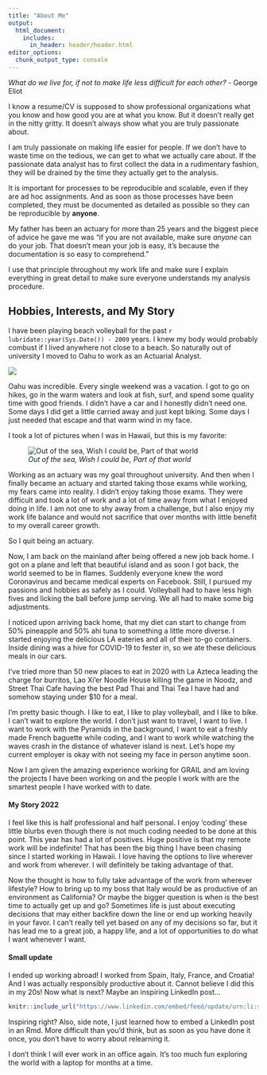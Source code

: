 ```yaml
---
title: "About Me"
output:
  html_document:
    includes:
      in_header: header/header.html
editor_options: 
  chunk_output_type: console
---
```



<a href="cavandonohoe@gmail.com"><i class="fa fa-envelope" style="font-size:36px"></i></a> <a href="https://www.instagram.com/cavandonohoe"><i class="fa fa-instagram" style="font-size:36px"></i></a> <a href="https://www.facebook.com/cavandonohoe"><i class="fa fa-facebook" style="font-size:36px"></i></a> <a href="https://github.com/cavandonohoe"><i class="fa fa-github" style="font-size:36px"></i></a> <a href="https://www.linkedin.com/in/cavan-donohoe/"><i class="fa fa-linkedin" style="font-size:36px"></i></a> <a href="(805) 404-3321"><i class="fa fa-phone" style="font-size:36px"></i></a>

<!-- [Facebook](https://www.facebook.com/cavandonohoe) -->

<!-- [Instagram](https://www.instagram.com/cavandonohoe) -->

<!-- [LinkedIn](https://www.linkedin.com/in/cavan-donohoe) -->

<!-- [GitHub](https://github.com/cavandonohoe) -->

*What do we live for, if not to make life less difficult for each other?*
- George Eliot

I know a resume/CV is supposed to show professional organizations what you know and how good you are at what you know. But it doesn't really get in the nitty gritty. It doesn't always show what you are truly passionate about. 

I am truly passionate on making life easier for people. If we don't have to waste time on the tedious, we can get to what we actually care about. If the passionate data analyst has to first collect the data in a rudimentary fashion, they will be drained by the time they actually get to the analysis. 

It is important for processes to be reproducible and scalable, even if they are ad hoc assignments. And as soon as those processes have been completed, they must be documented as detailed as possible so they can be reproducible by **anyone**. 

My father has been an actuary for more than 25 years and the biggest piece of advice he gave me was "if you are not available, make sure *anyone* can do your job. That doesn't mean your job is easy, it's because the documentation is so easy to comprehend."

I use that principle throughout my work life and make sure I explain everything in great detail to make sure everyone understands my analysis procedure. 

## Hobbies, Interests, and My Story

I have been playing beach volleyball for the past `r lubridate::year(Sys.Date()) - 2009` years. I knew my body would probably combust if I lived anywhere not close to a beach. So naturally out of university I moved to Oahu to work as an Actuarial Analyst.

![](images/Volleyball silhouette.jpg)

Oahu was incredible. Every single weekend was a vacation. I got to go on hikes, go in the warm waters and look at fish, surf, and spend some quality time with good friends. I didn't have a car and I honestly didn't need one. Some days I did get a little carried away and just kept biking. Some days I just needed that escape and that warm wind in my face. 

I took a lot of pictures when I was in Hawaii, but this is my favorite:
  
![*Out of the sea, Wish I could be, Part of that world*](images/little mermaid.jpg)

Working as an actuary was my goal throughout university. And then when I finally became an actuary and started taking those exams while working, my fears came into reality. I didn't enjoy taking those exams. They were difficult and took a lot of work and a lot of time away from what I enjoyed doing in life. I am not one to shy away from a challenge, but I also enjoy my work life balance and would not sacrifice that over months with little benefit to my overall career growth.

So I quit being an actuary.

Now, I am back on the mainland after being offered a new job back home. I got on a plane and left that beautiful island and as soon I got back, the world seemed to be in flames. Suddenly everyone knew the word Coronavirus and became medical experts on Facebook. Still, I pursued my passions and hobbies as safely as I could. Volleyball had to have less high fives and licking the ball before jump serving. We all had to make some big adjustments. 

I noticed upon arriving back home, that my diet can start to change from 50% pineapple and 50% ahi tuna to something a little more diverse. I started enjoying the delicious LA eateries and all of their to-go containers. Inside dining was a hive for COVID-19 to fester in, so we ate these delicious meals in our cars. 

I've tried more than 50 new places to eat in 2020 with La Azteca leading the charge for burritos, Lao Xi'er Noodle House killing the game in Noodz, and Street Thai Cafe having the best Pad Thai and Thai Tea I have had and somehow staying under $10 for a meal. 

I'm pretty basic though. I like to eat, I like to play volleyball, and I like to bike. I can't wait to explore the world. I don't just want to travel, I want to live. I want to work with the Pyramids in the background, I want to eat a freshly made French baguette while coding, and I want to work while watching the waves crash in the distance of whatever island is next. Let's hope my current employer is okay with not seeing my face in person anytime soon. 

Now I am given the amazing experience working for GRAIL and am loving the projects I have been working on and the people I work with are the smartest people I have worked with to date. 

#### My Story 2022

I feel like this is half professional and half personal. I enjoy 'coding' these little blurbs even though there is not much coding needed to be done at this point. This year has had a lot of positives. Huge positive is that my remote work will be indefinite! That has been the big thing I have been chasing since I started working in Hawaii. I love having the options to live wherever and work from wherever. I will definitely be taking advantage of that. 

Now the thought is how to fully take advantage of the work from wherever lifestyle? How to bring up to my boss that Italy would be as productive of an environment as California? Or maybe the bigger question is when is the best time to actually get up and go? Sometimes life is just about executing decisions that may either backfire down the line or end up working heavily in your favor. I can't really tell yet based on any of my decisions so far, but it has lead me to a great job, a happy life, and a lot of opportunities to do what I want whenever I want. 

#### Small update

I ended up working abroad! I worked from Spain, Italy, France, and Croatia! And I was actually responsibly productive about it. Cannot believe I did this in my 20s! Now what is next? Maybe an inspiring LinkedIn post... 


```r
knitr::include_url("https://www.linkedin.com/embed/feed/update/urn:li:share:6956906897379590144", height = 570)

```


Inspiring right? Also, side note, I just learned how to embed a LinkedIn post in an Rmd. More difficult than you'd think, but as soon as you have done it once, you don't have to worry about relearning it. 

I don't think I will ever work in an office again. It's too much fun exploring the world with a laptop for months at a time.


 
